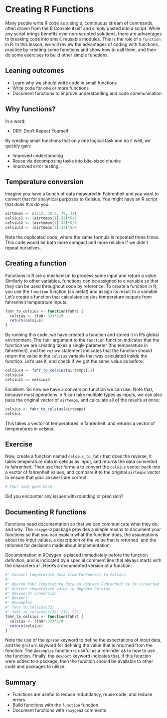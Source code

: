 # Creating R Functions

Many people write R code as a single, continuous stream of commands, often drawn
from the R Console itself and simply pasted into a script.  While any script 
brings benefits over non-scripted solutions, there are advantages to breaking
code into small, reusable modules.  This is the role of a `function` in R.  In
this lesson, we will review the advantages of coding with functions, practice 
by creating some functions and show how to call them, and then do some exercises
to build other simple functions.

## Leaning outcomes

- Learn why we should write code in small functions
- Write code for one or more functions
- Document functions to improve understanding and code communication

## Why functions?

In a word:

- DRY: Don't Repeat Yourself

By creating small functions that only one logical task and do it well, we quickly 
gain:

- Improved understanding
- Reuse via decomposing tasks into bite-sized chunks
- Improved error testing


## Temperature conversion

Imagine you have a bunch of data measured in Fahrenheit and you want to convert
that for analytical purposes to Celsius.  You might have an R script
that does this do you.

```r
airtemps <- c(212, 30.3, 78, 32)
celsius1 <- (airtemps[1]-32)*5/9
celsius2 <- (airtemps[2]-32)*5/9
celsius3 <- (airtemps[3]-32)*5/9
```

Note the duplicated code, where the same formula is repeated three times.  This
code would be both more compact and more reliable if we didn't repeat ourselves.

## Creating a function

Functions in R are a mechanism to process some input and return a value.  Similarly
to other variables, functions can be assigned to a variable so that they can be used
throughout code by reference.  To create a function in R, you use the `function` function (so meta!) and assign its result to a variable.  Let's create a function that calculates
celsius temperature outputs from fahrenheit temperature inputs.

```r
fahr_to_celsius <- function(fahr) {
  celsius <- (fahr-32)*5/9
  return(celsius)
}
```

By running this code, we have created a function and stored it in R's global environment.  The `fahr` argument to the `function` function indicates that the function we are creating takes a single parameter (the temperature in fahrenheit), and the `return` statement indicates that the function should return the value in the `celsius` variable that was calculated inside the function.  Let's use it, and check if we got the same value as before:

```r
celsius4 <- fahr_to_celsius(airtemps[1])
celsius4
celsius1 == celsius4
```

Excellent.  So now we have a conversion function we can use.  Note that, because 
most operations in R can take multiple types as inputs, we can also pass the original vector of `airtemps`, and calculate all of the results at once:

```r
celsius <- fahr_to_celsius(airtemps)
celsius
```

This takes a vector of temperatures in fahrenheit, and returns a vector of temperatures in celsius.

## Exercise

Now, create a function named `celsius_to_fahr` that does the reverse, it takes temperature data in celsius as input, and returns the data converted to fahrenheit.  Then use that formula to convert the `celsius` vector back into a vector of fahrenheit values, and compare it to the original `airtemps` vector to ensure that your answers are correct.

```r
# Your code goes here
```

Did you encounter any issues with rounding or precision?

## Documenting R functions

Functions need documentation so that we can communicate what they do, and why.  The `roxygen2` package provides a simple means to document your functions so that you can explain what the function does, the assumptions about the input values, a description of the value that is returned, and the rationale for decisions made about implementation.

Documentation in ROxygen is placed immediately before the function definition, and is indicated by a special comment line that always starts with the characters `#'`.  Here's a documented version of a function:

```r
#' Convert temperature data from Fahrenheit to Celsius
#'
#' @param fahr Temperature data in degrees Fahrenheit to be converted
#' @return temperature value in degrees Celsius
#' @keywords conversion
#' @export
#' @examples
#' fahr_to_celsius(32)
#' fahr_to_celsius(c(32, 212, 72))
fahr_to_celsius <- function(fahr) {
  celsius <- (fahr-32)*5/9
  return(celsius)
}
```

Note the use of the `@param` keyword to define the expectations of input data, and the `@return` keyword for defining the value that is returned from the function.  The `@examples` function is useful as a reminder as to how to use the function.  Finally, the `@export` keyword indicates that, if this function were added to a package, then the function should be available to other code and packages to utilize.

## Summary

- Functions are useful to reduce redundancy, reuse code, and reduce errors
- Build functions with the `function` function
- Document functions with `roxygen2` comments
